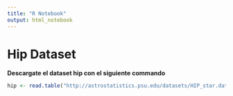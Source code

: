 ```yaml
---
title: "R Notebook"
output: html_notebook
---
```


# Hip Dataset

**Descargate el  dataset hip con el siguiente commando**

```r
hip <- read.table("http://astrostatistics.psu.edu/datasets/HIP_star.dat", header=T, fill=T)
```

